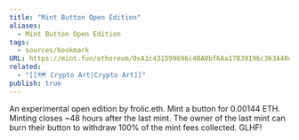 ```yaml
---
title: "Mint Button Open Edition"
aliases:
  - Mint Button Open Edition
tags:
  - sources/bookmark
URL: https://mint.fun/ethereum/0xA1c431599696c4BA0bf6Aa17839196c363A40d38
related:
  - "[[🗺️ Crypto Art|Crypto Art]]"
publish: true
---
```




An experimental open edition by frolic.eth. Mint a button for 0.00144 ETH. Minting closes ~48 hours after the last mint. The owner of the last mint can burn their button to withdraw 100% of the mint fees collected. GLHF!